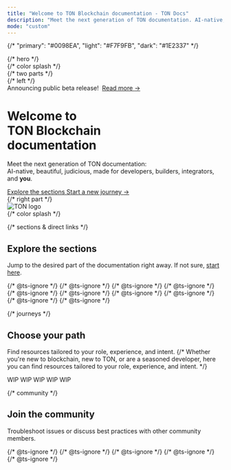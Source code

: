 ```yaml
---
title: "Welcome to TON Blockchain documentation - TON Docs"
description: "Meet the next generation of TON documentation. AI-native, beautiful out-of-the-box, and built for developers."
mode: "custom"
---
```


{/*
  "primary": "#0098EA",
  "light": "#F7F9FB",
  "dark": "#1E2337"
*/}

<div className="relative w-full box-border flex flex-col mx-auto px-6 max-w-xl md:max-w-3xl lg:max-w-4xl xl:max-w-5xl">
  {/* hero */}
  <div className="relative isolate">
    {/* color splash */}
    <div aria-hidden="true" className="absolute inset-x-0 -top-40 -z-10 transform-gpu overflow-hidden blur-3xl sm:-top-60">
      <div
        style={{
          clipPath:
            'polygon(74.1% 44.1%, 100% 61.6%, 97.5% 26.9%, 85.5% 0.1%, 80.7% 2%, 72.5% 32.5%, 60.2% 62.4%, 52.4% 68.1%, 47.5% 58.3%, 45.2% 34.5%, 27.5% 76.7%, 0.1% 64.9%, 17.9% 100%, 27.6% 76.8%, 76.1% 97.7%, 74.1% 44.1%)',
        }}
        className="relative left-[calc(50%-11rem)] aspect-[1155/678] w-[36.125rem] -translate-x-1/2 rotate-[30deg] bg-gradient-to-tr from-[#2d83ec] to-[#1ac9ff] opacity-30 sm:left-[calc(50%-30rem)] sm:w-[72.1875rem]"
      />
    </div>
    {/* two parts */}
    <div className="py-16 sm:py-24 lg:py-32 flex flex-col lg:flex-row lg:items-center lg:gap-16 xl:gap-24">
      {/* left */}
      <div className="w-full lg:flex-[2] mx-auto lg:mx-0 lg:max-w-2xl">
        <div className="hidden sm:mb-8 sm:flex">
          <div className="relative rounded-full px-3 py-1 text-sm/6 text-gray-700 dark:text-gray-400 ring-1 ring-gray-400/30 dark:ring-gray-600/30 hover:ring-gray-600/30 dark:hover:ring-gray-500/30 dark:hover:brightness-[1.25]">
            Announcing public beta release!&nbsp;
            <a href="TODO: link to TON Dev channel" className="font-semibold text-primary dark:text-primary-light">
              <span aria-hidden="true" className="absolute inset-0" />
              Read more <span aria-hidden="true">&rarr;</span>
            </a>
          </div>
        </div>
        <div className="text-left">
          <h1 className="text-balance text-5xl sm:text-7xl font-semibold tracking-tight text-gray-900 dark:text-gray-200">
            Welcome to<br />TON&nbsp;Blockchain<br />documentation
          </h1>
          <p className="mt-8 max-w-xl text-pretty text-xl prose prose-gray dark:prose-invert">
            Meet the next generation of TON documentation:<br />AI-native, beautiful, judicious, made for developers, builders, integrators, and <b>you</b>.
          </p>
          <div className="mt-10 flex items-center gap-x-6">
            <a
              href="#explore"
              className="rounded-md bg-primary hover:bg-primary/60 px-3.5 py-2.5 text-sm font-semibold text-white shadow-sm"
            >
              Explore the sections
            </a>
            <a href="#" className="font-semibold text-sm/6 prose prose-gray dark:prose-invert">
              Start a new journey <span aria-hidden="true">→</span>
            </a>
          </div>
        </div>
      </div>
      {/* right part */}
      <div className="hidden lg:flex w-full">
        <img
          src="/resources/logo/ton.svg"
          alt="TON logo"
          className="w-full"
          noZoom="true"
        />
      </div>
    </div>
    {/* color splash */}
    <div
      aria-hidden="true"
      className="absolute inset-x-0 top-[calc(100%-13rem)] -z-10 transform-gpu overflow-hidden blur-3xl sm:top-[calc(100%-40rem)]"
    >
      <div
        style={{
          clipPath:
            'polygon(74.1% 44.1%, 100% 61.6%, 97.5% 26.9%, 85.5% 0.1%, 80.7% 2%, 72.5% 32.5%, 60.2% 62.4%, 52.4% 68.1%, 47.5% 58.3%, 45.2% 34.5%, 27.5% 76.7%, 0.1% 64.9%, 17.9% 100%, 27.6% 76.8%, 76.1% 97.7%, 74.1% 44.1%)',
        }}
        className="relative left-[calc(50%+3rem)] aspect-[1155/678] w-[36.125rem] -translate-x-1/2 bg-gradient-to-tr from-[#1ac9ff] to-[#2d83ec] opacity-30 sm:left-[calc(50%+24rem)] sm:w-[72.1875rem]"
      />
    </div>
  </div>

  {/* sections & direct links */}
  <section id="explore" tabIndex={-1} className="relative mt-16 py-12 sm:py-24 flex flex-col gap-8">
    <div className="text-left">
      <h2 className="text-balance text-3xl sm:text-5xl font-semibold tracking-tight text-gray-900 dark:text-gray-200">
        Explore the sections
      </h2>
      <p className="mt-4 text-pretty text-xl prose prose-gray dark:prose-invert">
        Jump to the desired part of the documentation right away. If not sure, <a href="/start-here" className="font-normal text-xl prose prose-gray dark:prose-invert">start here</a>.
      </p>
    </div>
    {/* @ts-ignore */}
    <Columns cols={4}>
      {/* @ts-ignore */}
      <Card
        title="Step-by-step guides"
        icon="shoe-prints"
        iconType="solid"
        href="/guidebook/first-dapp"
        cta="Your first dApp"
      />
      {/* @ts-ignore */}
      <Card
        title="Ecosystem"
        icon="leaf"
        iconType="solid"
        href="/ecosystem/overview"
        cta="Overview"
      />
      {/* @ts-ignore */}
      <Card
        title="Standard contracts"
        icon="copy"
        iconType="solid"
        href="/standard/overview"
        cta="Overview"
      />
      {/* @ts-ignore */}
      <Card
        title="Contract patterns"
        icon="file-signature"
        iconType="solid"
        href="/techniques/carry-value"
        cta="Carry-value pattern"
      />
      {/* @ts-ignore */}
      <Card
        title="Languages"
        icon="code"
        iconType="solid"
        href="/language/tolk"
        cta="Tolk"
      />
      {/* @ts-ignore */}
      <Card
        title="TON Virtual Machine"
        icon="binary"
        iconType="solid"
        href="/tvm/overview"
        cta="Overview"
      />
      {/* @ts-ignore */}
      <Card
        title="Blockchain foundations"
        icon="house"
        iconType="solid"
        href="/ton/overview"
        cta="Overview"
      />
      {/* @ts-ignore */}
      <Card
        title="Web3 services"
        icon="chart-network"
        iconType="solid"
        href="/services/overview"
        cta="Overview"
      />
      {/* @ts-ignore */}
    </Columns>
  </section>

  {/* journeys */}
  <section id="journeys" tabIndex={-1} className="relative mt-16 py-12 sm:py-24 flex flex-col gap-8">
    <div className="text-left">
      <h2 className="text-balance text-3xl sm:text-5xl font-semibold tracking-tight text-gray-900 dark:text-gray-200">
        Choose your path
      </h2>
      <p className="mt-4 text-pretty text-xl prose prose-gray dark:prose-invert">
        Find resources tailored to your role, experience, and intent.
        {/* Whether you're new to blockchain, new to TON, or are a seasoned developer,
        here you can find resources tailored to your role, experience, and intent. */}
      </p>
    </div>
    <div>WIP WIP WIP WIP WIP</div>
  </section>

  {/* community */}
  <section id="community" tabIndex={-1} className="relative mt-16 py-12 sm:py-24 flex flex-col gap-8">
    <div className="text-left">
      <h2 className="text-balance text-3xl sm:text-5xl font-semibold tracking-tight text-gray-900 dark:text-gray-200">
        Join the community
      </h2>
      <p className="mt-4 text-pretty text-xl prose prose-gray dark:prose-invert">
        Troubleshoot issues or discuss best practices with other community members.
      </p>
    </div>
    {/* @ts-ignore */}
    <Columns cols={3}>
      {/* @ts-ignore */}
      <Card
        title="Telegram"
        icon="telegram"
        iconType="solid"
        arrow="true"
        href="https://t.me/addlist/1r5Vcb8eljk5Yzcy"
        cta="Folder with many developer chats"
      />
      {/* @ts-ignore */}
      <Card
        title="TON Talents"
        icon="user-group"
        iconType="solid"
        arrow="true"
        href="https://ton.org/en/talents"
        cta="List of skilled professionals and agencies"
      />
      {/* @ts-ignore */}
      <Card
        title="Documentation"
        icon="life-ring"
        iconType="solid"
        href="/get-support"
        cta="Get support"
      />
      {/* @ts-ignore */}
    </Columns>
  </section>
</div>
